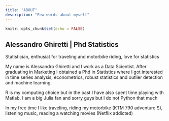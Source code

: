 ---
title: "ABOUT"
description: "Few words about myself"
---
```{r setup, include=FALSE}
knitr::opts_chunk$set(echo = FALSE)
```

## Alessandro Ghiretti | Phd Statistics

Statistician, enthusiat for traveling and motorbike riding, love for statistics

My name is Alessandro Ghiretti and I work as a Data Scientist.
After graduating in Marketing I obtained a Phd in Statistics where I got
interested in time series analysis, econometrics, robust statistics and outlier
detection and machine learning.

R is my computing choice but in the past I have also spent time playing with Matlab. 
I am a big Julia fan and sorry guys but I do not Python that much

In my free time I like traveling, riding my motorbike (KTM 790 adventure S),
listening music, reading a watching movies (Netflix addicted)


